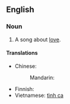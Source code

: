 ==English==
{{wikipedia}}

===Noun===
{{en-noun|sg=[[love]] [[song]]}}

# {{music}} A song about [[love]].

====Translations====
{{trans-top|song about love}}
* Chinese:
*: Mandarin: {{t|zh|情歌|tr=qínggē|sc=Hani}}
{{trans-mid}}
* Finnish: {{t|fi|rakkauslaulu}}
* Vietnamese: [[tình ca]]
{{trans-bottom}}